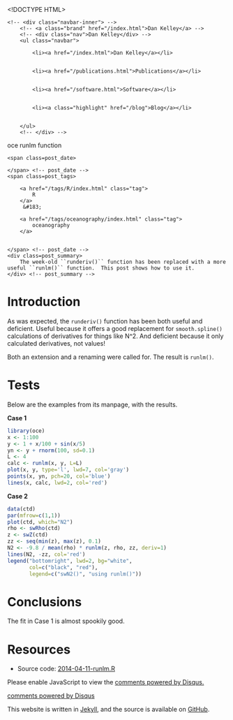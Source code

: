 <!DOCTYPE HTML>
<html>
<head>
<link rel='stylesheet' type='text/css' href='/css/syntax.css' />
<link rel='stylesheet' type='text/css' href='/css/style.css' />
<meta charset="UTF-8">
<title>oce runlm function</title>
</head>

<body>
<div class="navbar">
    <!-- <div class="navbar-inner"> -->
        <!-- <a class="brand" href="/index.html">Dan Kelley</a> -->
        <!-- <div class="nav">Dan Kelley</div> -->
        <ul class="navbar">
            
            <li><a href="/index.html">Dan Kelley</a></li>
            
            
            <li><a href="/publications.html">Publications</a></li>
            
            
            <li><a href="/software.html">Software</a></li>
            
            
            <li><a class="highlight" href="/blog">Blog</a></li>
            

        </ul>
        <!-- </div> -->
</div>

<div id="content">
    




<!-- <div class="span8"> -->

<div class=topnav>

<!-- | <a href='/blog'>Home</a> | -->

</div> <!-- topnav -->


<div class="page-header">

<div class=post_title>oce runlm function</div>
<!-- </div> --> <!-- span8 -->

<!-- <div class="span4"> -->

<div class=slug>
    <span class=post_date>
        
    </span> <!-- post_date -->
    <span class=post_tags>
        
        <a href="/tags/R/index.html" class="tag">
            R
        </a>
         &#183; 
        
        <a href="/tags/oceanography/index.html" class="tag">
            oceanography
        </a>
        
        
    </span> <!-- post_date -->
    <div class=post_summary>
        The week-old ``runderiv()`` function has been replaced with a more useful ``runlm()`` function.  This post shows how to use it.
    </div> <!-- post_summary -->
</div> <!-- slug ->

<!-- </div> -->
<!-- span4 -->
</div> <!-- page-header -->

# Introduction

As was expected, the ``runderiv()`` function has been both useful and deficient.  Useful because it offers a good replacement for ``smooth.spline()`` calculations of derivatives for things like N^2.  And deficient because it only calculated derivatives, not values!

Both an extension and a renaming were called for.  The result is ``runlm()``.

# Tests

Below are the examples from its manpage, with the results.

**Case 1**

```r
library(oce)
x <- 1:100
y <- 1 + x/100 + sin(x/5)
yn <- y + rnorm(100, sd=0.1)
L <- 4
calc <- runlm(x, y, L=L)
plot(x, y, type='l', lwd=7, col='gray')
points(x, yn, pch=20, col='blue')
lines(x, calc, lwd=2, col='red')
```
**Case 2**
```r
data(ctd)
par(mfrow=c(1,1))
plot(ctd, which="N2")
rho <- swRho(ctd)
z <- swZ(ctd)
zz <- seq(min(z), max(z), 0.1)
N2 <- -9.8 / mean(rho) * runlm(z, rho, zz, deriv=1)
lines(N2, -zz, col='red')
legend("bottomright", lwd=2, bg="white",
       col=c("black", "red"),
       legend=c("swN2()", "using runlm()"))
```

# Conclusions

The fit in Case 1 is almost spookily good.

# Resources
* Source code: [2014-04-11-runlm.R](/assets/2014-02-11-runlm.R)


<div id="disqus_thread"></div>
<script type="text/javascript">
/* * * CONFIGURATION VARIABLES: EDIT BEFORE PASTING INTO YOUR WEBPAGE * * */
var disqus_shortname = 'dankelleydalhousie'; // required: replace example with your forum shortname

/* * * DON'T EDIT BELOW THIS LINE * * */
(function() {
 var dsq = document.createElement('script'); dsq.type = 'text/javascript'; dsq.async = true;
 dsq.src = '//' + disqus_shortname + '.disqus.com/embed.js';
 (document.getElementsByTagName('head')[0] || document.getElementsByTagName('body')[0]).appendChild(dsq);
 })();
</script>
<noscript>Please enable JavaScript to view the <a href="http://disqus.com/?ref_noscript">comments powered by Disqus.</a></noscript>
<a href="http://disqus.com" class="dsq-brlink">comments powered by <span class="logo-disqus">Disqus</span></a>


</div>

<p class="footnote">This website is written in <a
href="http://jekyllrb.com">Jekyll</a>, and the source is available on <a
href="https://github.com/dankelley/dankelley.github.io">GitHub</a>.</p>

</body>
</html>

